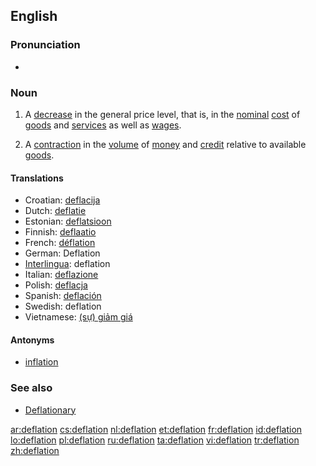 ==English==

===Pronunciation===
* {{rhymes|eɪʃǝn}}

===Noun===
{{wikipedia}}
{{en-noun}}

# {{economics}} A [[decrease]] in the general price level, that is, in the [[nominal]] [[cost]] of [[goods]] and [[services]] as well as [[wages]].
# {{economics}} A [[contraction]] in the [[volume]] of [[money]] and [[credit]] relative to available [[goods]].

====Translations====
* Croatian: [[deflacija]]
* Dutch: [[deflatie]]
* Estonian: [[deflatsioon]]
* Finnish: [[deflaatio]]
* French: [[déflation]] {{f}}
* German: Deflation {{f}}
* [[Interlingua]]: deflation
* Italian: [[deflazione]] {{f}}
* Polish: [[deflacja]] {{f}}
* Spanish: [[deflación]] {{f}}
* Swedish: deflation
* Vietnamese: [[giảm giá|(sự) giảm giá]]

====Antonyms====
* [[inflation]]

===See also===
* [[Deflationary]]

[[ar:deflation]]
[[cs:deflation]]
[[nl:deflation]]
[[et:deflation]]
[[fr:deflation]]
[[id:deflation]]
[[lo:deflation]]
[[pl:deflation]]
[[ru:deflation]]
[[ta:deflation]]
[[vi:deflation]]
[[tr:deflation]]
[[zh:deflation]]